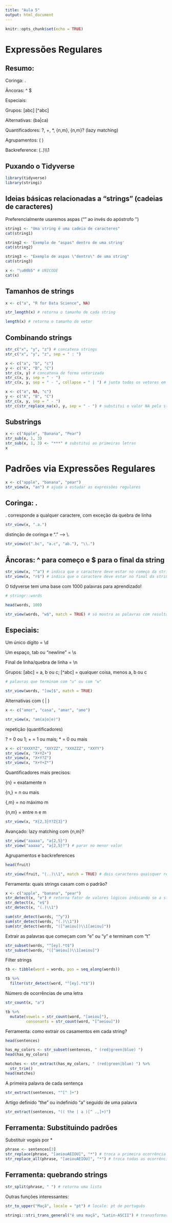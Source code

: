 ```yaml
---
title: "Aula 5"
output: html_document
---
```


```r
knitr::opts_chunk$set(echo = TRUE)
```

# Expressões Regulares

## Resumo:

Coringa: .

Âncoras: ^ $

Especiais: \d \s \b \w

Grupos: [abc] [^abc] 

Alternativas: (ba|ca) 

Quantificadores: ?, +, *, {n,m}, {n,m}? (lazy matching) 
                
Agrupamentos: ( ) 

Backreference:  (..)\\\1 

## Puxando o Tidyverse

```r
library(tidyverse)
library(stringi)
```

## Ideias básicas relacionadas a "strings" (cadeias de caracteres)

Preferencialmente usaremos aspas ("" ao invés do apóstrofo '')

```r
string1 <- "Uma string é uma cadeia de caracteres"
cat(string1)

string2 <- 'Exemplo de "aspas" dentro de uma string'
cat(string2)

string3 <- "Exemplo de aspas \"dentro\" de uma string"
cat(string3)

x <- "\u00b5" # UNICODE
cat(x)
```

## Tamanhos de strings

```r
x <- c("a", "R for Data Science", NA)

str_length(x) # retorna o tamanho de cada string

length(x) # retorna o tamanho do vetor
```

## Combinando strings

```r
str_c("x", "y", "z") # concatena strings
str_c("x", "y", "z", sep = " : ")

x <- c("a", "b", "c")
y <- c("A", "B", "C")
str_c(x, y) # concatena de forma vetorizada
str_c(x, y, sep = " - ")
str_c(x, y, sep = " - ", collapse = " | ") # junta todos os vetores em uma string

x <- c("a", NA, "c")
y <- c("A", "B", "C")
str_c(x, y, sep = " - ")
str_c(str_replace_na(x), y, sep = " - ") # substitui o valor NA pela string "NA"
```

## Substrings

```r
x <- c("Apple", "Banana", "Pear")
str_sub(x, 1, 3)
str_sub(x, 1, 3) <- "***" # substitui as primeiras letras
x
```

# Padrões via Expressões Regulares

```r
x <- c("apple", "banana", "pear")
str_view(x, "an") # ajuda a estudar as expressões regulares
```

## Coringa: .

. corresponde a qualquer caractere, com exceção da quebra de linha

```r
str_view(x, ".a.")
```

distinção de coringa e "." --> \\.

```r
str_view(c(".bc", "a.c", "ab."), "\\.")
```

## Âncoras: ^ para começo e $ para o final da string

```r
str_view(x, "^a") # indica que o caractere deve estar no começo da string
str_view(x, "r$") # indica que o caractere deve estar no final da string
```

O tidyverse tem uma base com 1000 palavras para aprendizado!

```r
# stringr::words

head(words, 100)

str_view(words, "w$", match = TRUE) # só mostra as palavras com resultado
```

## Especiais:

Um único dígito = \\d

Um espaço, tab ou "newline" = \\s

Final de linha/quebra de linha = \\n

Grupos: [abc] = a, b ou c; [^abc] = qualquer coisa, menos a, b ou c

```r
# palavras que terminam com "u" ou com "w"

str_view(words, "[uw]$", match = TRUE)
```

Alternativas com ( | )

```r
x <- c("amor", "casa", "amar", "ame")

str_view(x, "am(a|o|e)")
```

repetição (quantificadores)

? = 0 ou 1; + = 1 ou mais; * = 0 ou mais

```r
x <- c("XXXXYZ", "XXYZZ", "XXXZZZ", "XXYY")
str_view(x, "X+YZ+")
str_view(x, "X+Y?Z")
str_view(x, "X+Y+Z*")
```

Quantificadores mais precisos:

{n} = exatamente n

{n,} = n ou mais

{,m} = no máximo m

{n,m} = entre n e m

```r
str_view(x, "X{2,3}Y?Z{3}")
```

Avançado: lazy matching com {n,m}?

```r
str_view("aaaaa", "a{2,5}")
str_view("aaaaa", "a{2,5}?") # parar no menor valor
```

Agrupamentos e backreferences

```r
head(fruit)

str_view(fruit, "(..)\\1", match = TRUE) # dois caracteres quaisquer repetidos duas vezes
```

Ferramenta: quais strings casam com o padrão?

```r
x <- c("apple", "banana", "pear")
str_detect(x, "e") # retorna fator de valores lógicos indicando se a string contém "e"
str_detect(x, "e$")
str_detect(x, "(.)\\1")

sum(str_detect(words, "^y"))
sum(str_detect(words, "(.)\\1"))
sum(str_detect(words, "([^aeiou])\\1[aeiou]"))
```

Extrair as palavras que começam com "e" ou "y" e terminam com "t"

```r
str_subset(words, "^[ey].*t$")
str_subset(words, "([^aeiou])\\1[aeiou]")
```

Filter strings

```r
tb <- tibble(word = words, pos = seq_along(words))

tb %>% 
  filter(str_detect(word, "^[ey].*t$"))
```

Número de ocorrências de uma letra

```r
str_count(x, "a")

tb %>% 
  mutate(vowels = str_count(word, "[aeiou]"),
         consonants = str_count(word, "[^aeiou]"))
```

Ferramenta: como extrair os casamentos em cada string?

```r
head(sentences)

has_my_colors <- str_subset(sentences, " (red|green|blue) ")
head(has_my_colors)

matches <- str_extract(has_my_colors, " (red|green|blue) ") %>% 
  str_trim()
head(matches)
```

A primeira palavra de cada sentença

```r
str_extract(sentences, "^[^ ]+")
```

Artigo definido "the" ou indefinido "a" seguido de uma palavra

```r
str_extract(sentences, "(( the | a )[^ .,]+)")
```

## Ferramenta: Substituindo padrões

Substituir vogais por *

```r
phrase <- sentences[3]
str_replace(phrase, "[aeiouAEIOU]", "*") # troca a primeira ocorrência
str_replace_all(phrase, "[aeiouAEIOU]", "*") # troca todas as ocorrências
```

## Ferramenta: quebrando strings

```r
str_split(phrase, " ") # retorna uma lista
```

Outras funções interessantes:

```r
str_to_upper("Maçã", locale = "pt") # locale: pt de português

stringi::stri_trans_general("é uma maçã", "Latin-ASCII") # tranasformar formato de string de um encoder para outro, no caso, retirou ou acentos da frase
```
